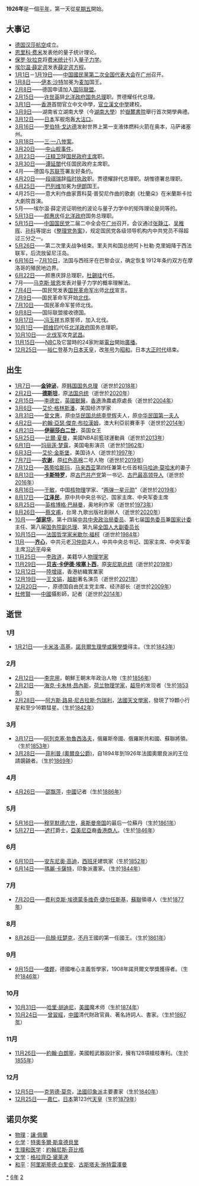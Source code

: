 {{yearTOC|1926|'''[[民國紀元|民國]]十五年'''；日本'''[[大正|大正]]十五年'''，'''[[昭和|昭和]]元年'''；越南'''[[保大_(阮朝)|保大]]元年'''}} 
{{C20YearInTopic|1926年}}

'''1926年'''是一個[[平年|平年]]，第一天從[[星期五|星期五]]開始。

== 大事记 ==
* [[德国汉莎航空|德国汉莎航空]]成立。
* [[恩里科·费米|恩里科·费米]]发表他的量子统计理论。
* [[保罗·狄拉克|保罗·狄拉克]]将[[费米统计|费米统计]]引入[[量子力学|量子力学]]。
* [[薛定谔|埃尔温·薛定谔]]发表[[薛定谔方程|薛定谔方程]]。
* [[1月1日|1月1日]]－[[1月19日|1月19日]]——[[中国國民黨第二次全国代表大会|中国國民黨第二次全国代表大会]]在[[广州|广州]]召开。
* [[1月8日|1月8日]]——[[阿卜杜勒-阿齐兹·本·阿卜杜拉赫曼·本·费萨尔·阿勒沙特|伊本·沙特]]加冕为[[麥加|麦加]]国王。
* [[2月8日|2月8日]]——德国申请加入[[國際聯盟|国际联盟]]。
* [[2月15日|2月15日]]——[[许世英|许世英]]辞[[北洋政府|北洋政府]][[中華民國國務總理|国务总理]]职。贾德耀任代总理。
* [[3月1日|3月1日]]——[[香港|香港]]首間官立中文中學，[[官立漢文中學|官立漢文中學]]建校。
* [[3月9日|3月9日]]——湖南省立湖南大學（今[[湖南大學|湖南大學]]）於[[嶽麓書院|嶽麓書院]]舉行首次開學典禮。
* [[3月12日|3月12日]]——[[日本|日本]]军舰炮轰[[大沽|大沽口]]。
* [[3月16日|3月16日]]——[[罗伯特·戈达德|罗伯特·戈达德]]发射世界上第一支液体燃料火箭在{{coord|42|13|14.34|N|71|48|52.72|W|region:US_type:landmark}}奥本，马萨诸塞州。
* [[3月18日|3月18日]]——[[三·一八惨案|三·一八惨案]]。
* [[3月20日|3月20日]]——[[中山舰事件|中山舰事件]]。
* [[3月23日|3月23日]]——[[汪精卫|汪精卫]]辞[[国民政府主席|国民政府主席]]职。
* [[3月30日|3月30日]]——[[谭延闓|谭延闓]]代任国民政府主席职。
* 4月——德国与[[苏联|苏联]]签署友好条约。
* [[4月20日|4月20日]]——[[段祺瑞|段祺瑞]]辞[[中華民國大總統|临时执政]]职。贾德耀辞代总理职。胡惟德署总理职。
* [[4月25日|4月25日]]——[[穆罕默德·礼萨·巴列维|巴列维]]加冕为[[伊朗|伊朗]]国王。
* 4月25日——意大利作曲家賈科莫·普契尼作曲的歌劇《杜蘭朵》在米蘭斯卡拉大劇院首演。
* 5月——埃尔温·薛定谔证明他的波论与量子力学中的矩阵理论是同等的。
* [[5月13日|5月13日]]——[[颜惠庆|颜惠庆]]任[[北洋政府|北洋政府]]国务总理职。
* [[5月15日|5月15日]]——[[中国国民党|中国国民党]]二届二中全会在[[广州|广州]]召开。会议通过[[张静江|张静江]]、[[吴稚晖|吴稚晖]]、[[孙科|孙科]]等提出《[[整理党务案|整理党务案]]》，规定国民党各级领导机构内中共党员不得超过三分之一。
* [[5月26日|5月26日]]——第二次里夫战争结束。里夫共和国总统阿卜杜勒·克里姆降于西法联军，后流放留尼汪岛。
* [[6月16日|6月16日]]－[[7月10日|7月10日]]，法国与西班牙在巴黎会议，确定恢复1912年条约双方在摩洛哥的殖民地边界。
* [[6月22日|6月22日]]——颜惠庆辞总理职，[[杜錫珪|杜錫珪]]代任。
* 7月——[[马克斯·玻恩|马克斯·玻恩]]发表对量子力学的概率理解法。
* [[7月4日|7月4日]]——国民党发表[[國民革命軍|国民革命军]]出师[[國民革命軍北伐|北伐]]宣言。
* [[7月9日|7月9日]]——国民革命军开始[[國民革命軍北伐|北伐]]。
* [[7月10日|7月10日]]——国民革命军誓师北伐。
* [[9月8日|9月8日]]——国际联盟接收德国。
* [[9月17日|9月17日]]——[[冯玉祥|冯玉祥]]五原誓师，加入北伐。
* [[10月1日|10月1日]]——[[顾维钧|顾维钧]]代任[[北洋政府|北洋政府]]国务总理职。
* [[10月10日|10月10日]]——[[國民革命軍|北伐军]]攻克[[武昌|武昌]]。
* [[11月15日|11月15日]]——[[NBC|NBC]]及它當時的24家附屬[[電台|電台]]開始[[廣播|廣播]]。
* [[12月25日|12月25日]]——[[昭和天皇|裕仁]]登基为[[日本天皇|日本天皇]]，改[[年号|年号]]为[[昭和|昭和]]。日本[[大正时代|大正时代]]结束。

== 出生 ==
* [[1月7日|1月7日]]——'''[[金钟泌|金钟泌]]'''，原[[韩国国务总理|韩国国务总理]]（逝世於[[2018年|2018年]]）
* [[2月2日|2月2日]]——'''[[瓦勒里·季斯卡·德斯坦|德斯坦]]'''，原[[法国总统|法国总统]]（逝世於[[2020年|2020年]]）
* [[2月15日|2月15日]]——[[李德宏|李德宏]]，[[英國|英國]][[獸醫|獸醫]]，[[香港|香港]]漁農處原處長（逝世於[[2004年|2004年]]）
* [[3月6日|3月6日]]——[[阿伦·格林斯潘|艾伦·格林斯潘]]，美国经济学家
* [[3月31日|3月31日]]——[[曾文惠|曾文惠]]，原[[中华民国总统|中华民国总统]][[李登辉|李登辉]]夫人，原[[中华民国第一夫人|中华民国第一夫人]]
* [[4月2日|4月2日]]——[[約翰·亞瑟·傑克·布拉漢姆|約翰·亞瑟·傑克·布拉漢姆]]，澳大利亞前賽車手（逝世於[[2014年|2014年]]）
* [[4月21日|4月21日]]——'''[[伊丽莎白二世|伊丽莎白二世]]'''，英国女王
* [[5月25日|5月25日]]——[[比爾·夏曼|比爾·夏曼]]，美國NBA前籃球運動員（逝世於[[2013年|2013年]]）
* [[6月1日|6月1日]]——[[玛丽莲·梦露|玛丽莲·梦露]]，美国电影演员（逝世於[[1962年|1962年]]）
* [[6月3日|6月3日]]——[[艾伦·金斯堡|艾伦·金斯堡]]，美国诗人（逝世於[[1997年|1997年]]）
* [[7月7日|7月7日]]——'''[[农谢|农谢]]'''，原[[红色高棉|红色高棉]]二号人物（逝世於[[2019年|2019年]]）
* [[7月12日|7月12日]]——[[茜蒂哈斯玛|茜蒂哈斯玛]]，[[马来西亚|马来西亚]]第四任兼第七任首相[[马哈迪·莫哈末|马哈迪·莫哈末]]的妻子
* [[8月13日|8月13日]]——'''[[菲德爾·卡斯特羅|卡斯特罗]]'''，原[[古巴共产党|古巴共产党]]第一书记、[[古巴|古巴]][[最高领导人|最高领导人]]（逝世於[[2016年|2016年]]）
* [[8月16日|8月16日]]——[[于敏|于敏]]，中国[[核物理|核物理]]学家、“[[两弹一星元勋|两弹一星元勋]]”（逝世於[[2019年|2019年]]）
* [[8月17日|8月17日]]——'''[[江泽民|江泽民]]'''，原中共中央总书记、国家主席、中央军委主席
* [[8月25日|8月25日]]——[[英格博格·巴赫曼|英格博格·巴赫曼]]，奥地利作家（逝世於[[1973年|1973年]]）
*[[8月26日|8月26日]]——[[蔡文甫|蔡文甫]]，台灣.九歌出版社創辦人（逝世於[[2020年|2020年]]）
* [[10月|10月]]——'''[[邹家华|邹家华]]'''，第十四届[[中共中央政治局委员|中共中央政治局委员]]、第七届[[国务委员|国务委员]]兼[[国家计委|国家计委]]主任、第八届[[国务院副总理|国务院副总理]]、第九届[[全国人大副委员长|全国人大副委员长]]
* [[10月15日|10月15日]]——[[法国|法国]][[哲学家|哲学家]][[米歇尔·福柯|米歇尔·福柯]]（逝世於[[1984年|1984年]]）
* [[11月|11月]]——'''[[齐心|齐心]]'''，中共元老[[习仲勋|习仲勋]]夫人，中共中央总书记、国家主席、中央军委主席[[习近平|习近平]]母亲
* [[11月25日|11月25日]]——[[李政道|李政道]]，美籍华人[[物理学家|物理学家]]
* [[11月29日|11月29日]]——'''[[贝吉·卡伊德·埃塞卜西|贝吉·卡伊德·埃塞卜西]]'''，原[[突尼斯总统|突尼斯总统]]（逝世於[[2019年|2019年]]）
* [[12月12日|12月12日]]——[[陸增祺|陸增祺]]，香港紡織實業家
* [[12月19日|12月19日]]——[[王文娟_(越剧演员)|王文娟]]，[[越剧|越剧]]著名演员（逝世於[[2021年|2021年]]）
* [[12月20日|12月20日]]——{{link-en|奥托·格拉夫·拉姆多夫|Otto Graf Lambsdorff}}，原德国自由民主党主席、经济部长（逝世於[[2009年|2009年]]）
* [[杜修賢|杜修賢]]——[[中國|中國]]攝影師，記者（逝世於[[2014年|2014年]]）

== 逝世 ==
=== 1月 ===
* [[1月21日|1月21日]]——[[卡米洛·高基|卡米洛·高基]]，[[諾貝爾生理學或醫學獎|諾貝爾生理學或醫學獎]]得主。（生於[[1843年|1843年]]）
=== 2月 ===
* [[2月12日|2月12日]]——[[李完用|李完用]]，朝鮮王朝末年政治人物（生於[[1856年|1856年]]）
* [[2月21日|2月21日]]——[[海克·卡末林·昂內斯|海克·卡末林·昂內斯]]，[[荷兰|荷兰]][[物理学家|物理学家]]，[[超导现象|超导]]的发现者（生於[[1853年|1853年]]）
* [[2月28日|2月28日]]——[[阿方斯·路易·尼古拉斯·包瑞利|阿方斯·路易·尼古拉斯·包瑞利]]，[[法國|法國]][[天文學家|天文學家]]，發現了19顆小行星和至少16顆彗星。（生於[[1842年|1842年]]）
=== 3月 ===
* [[3月17日|3月17日]]——[[阿列克塞·勃魯西洛夫|阿列克塞·勃魯西洛夫]]，俄羅斯帝國、俄羅斯共和國、蘇聯將領。（生於[[1853年|1853年]]）
* [[3月28日|3月28日]]——[[菲利普_(奧爾良公爵)|菲利普 (奧爾良公爵)]]，自1894年到1926年法國奧爾良派的王位請覬覦者。（生於[[1869年|1869年]]）
=== 4月 ===
* [[4月26日|4月26日]]——[[邵飘萍|邵飘萍]]，[[中国|中國]]记者（生於[[1886年|1886年]]）
=== 5月 ===
* [[5月16日|5月16日]]——[[穆罕默德六世_(奥斯曼帝国)|穆罕默德六世]]，[[奥斯曼帝国|奥斯曼帝国]]的最后一位蘇丹（生於[[1861年|1861年]]）
* [[5月27日|5月27日]]——[[遮打|遮打]]爵士，[[亞美尼亞|亞美尼亞]]裔[[香港|香港]][[實業家|商人]]。（生於[[1846年|1846年]]）
=== 6月 ===
* [[6月10日|6月10日]]——[[安东尼奥·高迪|安东尼奥·高迪]]，[[西班牙|西班牙]]建筑家（生於[[1852年|1852年]]）
* [[6月14日|6月14日]]——[[瑪麗·卡薩特|瑪麗·卡薩特]]，印象派畫家。（生於[[1844年|1844年]]）
=== 7月 ===
* [[7月20日|7月20日]]——[[费利克斯·埃德蒙多维奇·捷尔任斯基|费利克斯·埃德蒙多维奇·捷尔任斯基]]，[[苏联|蘇聯]]領導人（生於[[1877年|1877年]]）
=== 8月 ===
* [[8月26日|8月26日]]——[[烏顏·旺楚克|烏顏·旺楚克]]，[[不丹|不丹]]王國的第一任國王。（生於[[1861年|1861年]]）
=== 9月 ===
* [[9月15日|9月15日]]——[[倭鏗|倭鏗]]，德國唯心主義哲學家，1908年諾貝爾文學獎獲得者。（生於[[1846年|1846年]]）
=== 10月 ===
* [[10月31日|10月31日]]——[[哈里·胡迪尼|哈里·胡迪尼]]，[[美國|美國]]魔术师（生於[[1874年|1874年]]）
*[[10月24日|10月24日]]——[[曾習經|曾習經]]，[[中國|中國]]清代財政官員、著名詩詞人、書家。（生於[[1867年|1867年]]）

=== 11月 ===
* [[11月26日|11月26日]]——[[約翰·白朗寧|約翰·白朗寧]]，美國輕武器設計家，擁有128項槍枝專利。（生於[[1855年|1855年]]）
=== 12月 ===
* [[12月5日|12月5日]]——[[克洛德·莫內|克劳德·莫奈]]，[[法国|法國]][[印象派|印象派]]主要畫家（生於[[1840年|1840年]]）
* [[12月25日|12月25日]]——[[嘉仁|嘉仁]]，[[日本|日本]]第123代[[天皇|天皇]]（生於[[1879年|1879年]]）

== 诺贝尔奖 ==
* [[诺贝尔物理学奖|物理]]：[[讓·佩蘭|讓·佩蘭]]
* [[诺贝尔化学奖|化学]]：[[特奧多爾·斯韋德貝里|特奧多爾·斯韋德貝里]]
* [[诺贝尔生理学或医学奖|生理和医学]]：[[約翰尼斯·菲比格|約翰尼斯·菲比格]]
* [[诺贝尔文学奖|文学]]：[[格拉齊亞·黛萊達|格拉齊亞·黛萊達]]
* [[诺贝尔和平奖|和平]]：[[阿里斯蒂德·白里安|阿里斯蒂德·白里安]]、[[古斯塔夫·施特雷澤曼|古斯塔夫·施特雷澤曼]]

[[Category:1926年|*]]
[[Category:1920年代|6年]]
[[Category:20世纪各年|2]]